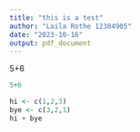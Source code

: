 ```yaml
---
title: "this is a test"
author: "Laila Rothe 12384905"
date: "2023-10-16"
output: pdf_document
---
```

5+6
```r
5+6

```

```r
hi <- c(1,2,3)
bye <- c(3,2,1)
hi + bye
```

